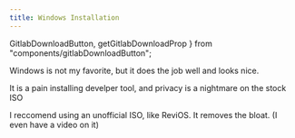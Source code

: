 ```yaml
---
title: Windows Installation
---
```


  GitlabDownloadButton,
  getGitlabDownloadProp
} from "components/gitlabDownloadButton";


<InstallationHeader />


Windows is not my favorite, but it does the job well and looks nice.

It is a pain installing develper tool, and privacy is a nightmare on the stock ISO 

I reccomend using an unofficial ISO, like ReviOS. It removes the bloat. (I even have a video on it)
